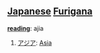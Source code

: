 == [[Japanese]] [[Furigana]] ==                             

'''[[reading]]''': ajia

# [[アジア]]: [[Asia]]